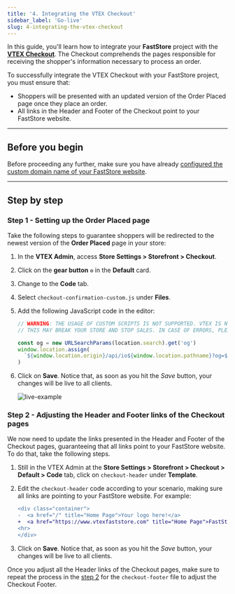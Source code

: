 ```yaml
---
title: '4. Integrating the VTEX Checkout'
sidebar_label: 'Go-live'
slug: 4-integrating-the-vtex-checkout
---
```


In this guide, you'll learn how to integrate your **FastStore** project with the [**VTEX Checkout**](https://help.vtex.com/en/tutorial/checkout-vtex-overview--7wcprkM7yZUflOqbzAN5SI). The Checkout comprehends the pages responsible for receiving the shopper's information necessary to process an order.

To successfully integrate the VTEX Checkout with your FastStore project, you must ensure that:

- Shoppers will be presented with an updated version of the Order Placed page once they place an order.
- All links in the Header and Footer of the Checkout point to your FastStore website.

---

## Before you begin

Before proceeding any further, make sure you have already [configured the custom domain name of your FastStore website](/docs/guides/faststore/go-live-2-configuring-external-dns).

---

## Step by step

### Step 1 - Setting up the Order Placed page

Take the following steps to guarantee shoppers will be redirected to the newest version of the **Order Placed** page in your store:

1. In the **VTEX Admin**, access **Store Settings > Storefront > Checkout**.
2. Click on the **gear button** `⚙` in the **Default** card.
3. Change to the **Code** tab.
4. Select `checkout-confirmation-custom.js` under **Files**.
5. Add the following JavaScript code in the editor:

    ```jsx {4-5} filename="checkout-confirmation-custom.js" copy
    // WARNING: THE USAGE OF CUSTOM SCRIPTS IS NOT SUPPORTED. VTEX IS NOT LIABLE FOR ANY DAMAGES THIS MAY CAUSE.
    // THIS MAY BREAK YOUR STORE AND STOP SALES. IN CASE OF ERRORS, PLEASE DELETE THE CONTENT OF THIS SCRIPT.

    const og = new URLSearchParams(location.search).get('og')
    window.location.assign(
      `${window.location.origin}/api/io${window.location.pathname}?og=${og}`
    )
    ```

6. Click on **Save**. Notice that, as soon as you hit the _Save_ button, your changes will be live to all clients.

    ![live-example](https://vtexhelp.vtexassets.com/assets/docs/src/orderplacedversion___224b9d7a692b85ae1e56eee5744bd511.png)

### Step 2 - Adjusting the Header and Footer links of the Checkout pages

We now need to update the links presented in the Header and Footer of the Checkout pages, guaranteeing that all links point to your FastStore website. To do that, take the following steps.

1. Still in the VTEX Admin at the **Store Settings > Storefront > Checkout > Default > Code** tab, click on `checkout-header` under **Template**.
2. Edit the `checkout-header` code according to your scenario, making sure all links are pointing to your FastStore website. For example:

   ```diff filename="checkout-header.js" copy
   <div class="container">
   -  <a href="/" title="Home Page">Your logo here!</a>
   +  <a href="https://www.vtexfaststore.com" title="Home Page">FastStore</a>
   <hr>
   </div>
   ```

3. Click on **Save**. Notice that, as soon as you hit the _Save_ button, your changes will be live to all clients.

Once you adjust all the Header links of the Checkout pages, make sure to repeat the process in the [step 2](/docs/guides/faststore/go-live-4-integrating-the-vtex-checkout#step-2---adjusting-the-header-and-footer-links-of-the-checkout-pages) for the `checkout-footer` file to adjust the Checkout Footer.
